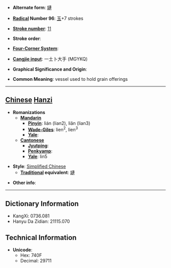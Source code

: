 * '''Alternate form''': [[璉]]

* '''[[Wiktionary:Chinese radical index| Radical]] Number 96''': [[Wiktionary:Chinese radical index 玉|玉]]+7 strokes

* '''[[Wiktionary:Chinese total strokes index|Stroke number]]''': [[Wiktionary:Chinese total strokes index 11|11]]

* '''Stroke order''': 

* '''[[Wiktionary:Chinese four corner index|Four-Corner System]]''': 

* '''[[Wiktionary:Chinese Cangjie index|Cangjie input]]''': 一土卜大手 (MGYKQ)

* '''Graphical Significance and Origin''': 

* '''Common Meaning''': vessel used to hold grain offerings

----

== [[Chinese]] [[Hanzi]] ==

* '''Romanizations'''
** '''[[Mandarin]]'''
*** '''[[Pinyin]]''': lián (lian2), liǎn (lian3)
*** '''[[Wade-Giles]]''': lien<sup>2</sup>, lien<sup>3</sup>
*** '''[[Yale]]''': 
** '''[[Cantonese]]'''
*** '''[[Jyutping]]''':
*** '''[[Penkyamp]]''': 
*** '''[[Yale]]''': lin5

* '''Style''': [[Simplified Chinese]] 
** '''[[Traditional Chinese|Traditional]] equivalent''': [[璉]]

* '''Other info''': 

----

== Dictionary Information ==

* KangXi: 0736.081
* Hanyu Da Zidian: 21115.070

== Technical Information ==

* '''Unicode''':
** Hex: 740F
** Decimal: 29711